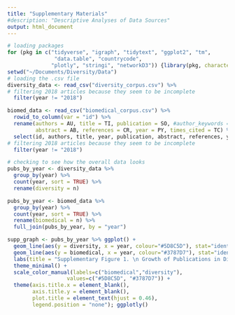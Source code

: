 ```yaml
---
title: "Supplementary Materials"
#description: "Descriptive Analyses of Data Sources"
output: html_document
---
```


```r
# loading packages 
for (pkg in c("tidyverse", "igraph", "tidytext", "ggplot2", "tm",
               "data.table", "countrycode",
              "plotly", "stringi", "networkD3")) {library(pkg, character.only = TRUE)}
setwd("~/Documents/Diversity/Data")
# loading the .csv file 
diversity_data <- read_csv("diversity_corpus.csv") %>% 
# filtering 2018 articles because they seem to be incomplete 
  filter(year != "2018") 

biomed_data <- read_csv("biomedical_corpus.csv") %>% 
  rowid_to_column(var = "id") %>% 
  rename(authors = AU, title = TI, publication = SO, #author_keywords = DE,
         abstract = AB, references = CR, year = PY, times_cited = TC) %>% 
  select(id, authors, title, year, publication, abstract, references, year, times_cited) %>% 
# filtering 2018 articles because they seem to be incomplete 
  filter(year != "2018") 
```

```r
# checking to see how the overall data looks 
pubs_by_year <- diversity_data %>% 
  group_by(year) %>% 
  count(year, sort = TRUE) %>% 
  rename(diversity = n)

pubs_by_year <- biomed_data %>% 
  group_by(year) %>% 
  count(year, sort = TRUE) %>% 
  rename(biomedical = n) %>% 
  full_join(pubs_by_year, by = "year")

supp_graph <- pubs_by_year %>% ggplot() + 
  geom_line(aes(y = diversity, x = year, colour="#5D8C5D"), stat="identity", size = 1.3) + 
  geom_line(aes(y = biomedical, x = year, colour="#3787D7"), stat="identity", size = 1.3) + 
  labs(title = "Supplementary Figure 1. \n Growth of Publications in Diversity and Biomedical Corpora (1990-2017)", caption = "Data Source: Web of Science") + 
  theme_minimal() +
  scale_color_manual(labels=c("biomedical","diversity"),
                   values=c("#5D8C5D", "#3787D7")) +
  theme(axis.title.x = element_blank(), 
        axis.title.y = element_blank(),
        plot.title = element_text(hjust = 0.46),
        legend.position = "none"); ggplotly()
```

